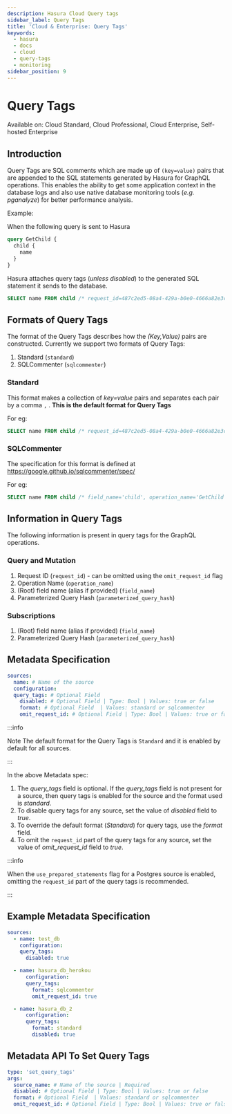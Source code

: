 ```yaml
---
description: Hasura Cloud Query tags
sidebar_label: Query Tags
title: 'Cloud & Enterprise: Query Tags'
keywords:
  - hasura
  - docs
  - cloud
  - query-tags
  - monitoring
sidebar_position: 9
---
```



# Query Tags

<div className="badge badge--primary heading-badge">
  Available on: Cloud Standard, Cloud Professional, Cloud Enterprise, Self-hosted Enterprise
</div>

## Introduction

Query Tags are SQL comments which are made up of `(key=value)` pairs that are appended to the SQL statements generated
by Hasura for GraphQL operations. This enables the ability to get some application context in the database logs and also
use native database monitoring tools (_e.g. pganalyze_) for better performance analysis.

Example:

When the following query is sent to Hasura

```graphql
query GetChild {
  child {
    name
  }
}
```

Hasura attaches query tags (_unless disabled_) to the generated SQL statement it sends to the database.

```sql
SELECT name FROM child /* request_id=487c2ed5-08a4-429a-b0e0-4666a82e3cc6, field_name=child, operation_name=GetChild */
```

## Formats of Query Tags

The format of the Query Tags describes how the <em>(Key,Value)</em> pairs are constructed. Currently we support two
formats of Query Tags:

1.  Standard (`standard`)
2.  SQLCommenter (`sqlcommenter`)

### Standard

This format makes a collection of <em>key=value</em> pairs and separates each pair by a comma `,` . **This is the
default format for Query Tags**

For eg:

```sql
SELECT name FROM child /* request_id=487c2ed5-08a4-429a-b0e0-4666a82e3cc6, field_name=child, parameterized_query_hash=b2a71ce23928ca7f0021f9060e5d590e9f9bb00f, operation_name=GetChild */
```

### SQLCommenter

The specification for this format is defined at <https://google.github.io/sqlcommenter/spec/>

For eg:

```sql
SELECT name FROM child /* field_name='child', operation_name='GetChild', parameterized_query_hash='b2a71ce23928ca7f0021f9060e5d590e9f9bb00f' ,  request_id='487c2ed5-08a4-429a-b0e0-4666a82e3cc6' */
```

## Information in Query Tags

The following information is present in query tags for the GraphQL operations.

### Query and Mutation

1.  Request ID (`request_id`) - can be omitted using the `omit_request_id` flag
2.  Operation Name (`operation_name`)
3.  (Root) field name (alias if provided) (`field_name`)
4.  Parameterized Query Hash (`parameterized_query_hash`)

### Subscriptions

1.  (Root) field name (alias if provided) (`field_name`)
2.  Parameterized Query Hash (`parameterized_query_hash`)

## Metadata Specification

```yaml
sources:
  name: # Name of the source
  configuration:
  query_tags: # Optional Field
    disabled: # Optional Field | Type: Bool | Values: true or false
    format: # Optional Field  | Values: standard or sqlcommenter
    omit_request_id: # Optional Field | Type: Bool | Values: true or false
```

:::info

Note The default format for the Query Tags is `Standard` and it is enabled by default for all sources.

:::

In the above Metadata spec:

1.  The <em>query_tags</em> field is optional. If the <em>query_tags</em> field is not present for a source, then query
    tags is enabled for the source and the format used is <em>standard</em>.
2.  To disable query tags for any source, set the value of <em>disabled</em> field to <em>true</em>.
3.  To override the default format (<em>Standard</em>) for query tags, use the <em>format</em> field.
4.  To omit the `request_id` part of the query tags for any source, set the value of <em>omit_request_id</em> field to
    <em>true</em>.

:::info

When the `use_prepared_statements` flag for a Postgres source is enabled, omitting the `request_id` part of the query
tags is recommended.

:::

## Example Metadata Specification

```yaml
sources:
  - name: test_db
    configuration:
    query_tags:
      disabled: true

  - name: hasura_db_herokou
      configuration:
      query_tags:
        format: sqlcommenter
        omit_request_id: true

  - name: hasura_db_2
      configuration:
      query_tags:
        format: standard
        disabled: true
```

## Metadata API To Set Query Tags

```yaml
type: 'set_query_tags'
args:
  source_name: # Name of the source | Required
  disabled: # Optional Field | Type: Bool | Values: true or false
  format: # Optional Field  | Values: standard or sqlcommenter
  omit_request_id: # Optional Field | Type: Bool | Values: true or false
```

